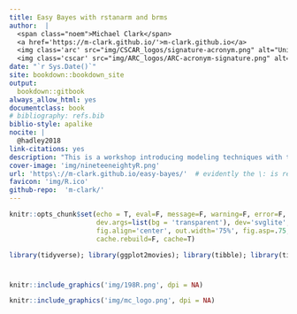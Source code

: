 ```yaml
---
title: Easy Bayes with rstanarm and brms
author:  |
  <span class="noem">Michael Clark</span> 
  <a href='https://m-clark.github.io/'>m-clark.github.io</a>
  <img class='arc' src="img/CSCAR_logos/signature-acronym.png" alt="University of Michigan: CSCAR">
  <img class='cscar' src="img/ARC_logos/ARC-acronym-signature.png" alt="University of Michigan: Advanced Research Computing"> 
date: "`r Sys.Date()`"
site: bookdown::bookdown_site
output:
  bookdown::gitbook
always_allow_html: yes
documentclass: book
# bibliography: refs.bib
biblio-style: apalike
nocite: | 
  @hadley2018
link-citations: yes
description: "This is a workshop introducing modeling techniques with the rstanarm and brms packages."  
cover-image: 'img/nineteeneightyR.png'
url: 'https\://m-clark.github.io/easy-bayes/'  # evidently the \: is required or you'll get text in the title/toc area
favicon: 'img/R.ico'
github-repo:  'm-clark/'
---
```



```r
knitr::opts_chunk$set(echo = T, eval=F, message=F, warning=F, error=F, comment=NA, R.options=list(width=220),   # code 
                      dev.args=list(bg = 'transparent'), dev='svglite',                                 # viz
                      fig.align='center', out.width='75%', fig.asp=.75,                 
                      cache.rebuild=F, cache=T)                                                         # cache
```


```r
library(tidyverse); library(ggplot2movies); library(tibble); library(tidyext)
```

# 

<!-- ##### {-} -->



```r
knitr::include_graphics('img/198R.png', dpi = NA)
```

```r
knitr::include_graphics('img/mc_logo.png', dpi = NA)
```
